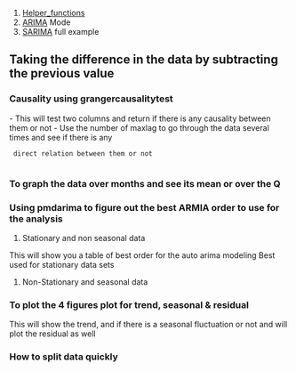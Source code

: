 # [[Helper_functions]]
# [[ARIMA]] Mode
# [[SARIMA]] full example

==Taking the difference in the data by subtracting the previous value==

{{{ python
from statsmodels.tsa.statespace.tools import diff
df2 = pd.read_csv('../Data/samples.csv', index_col=0, parse_dates=True)
df.index.freq= 'MS'

# the hard way
# df2['b'] - df2['b'].shift(1)

# the model way
diff(df2['b'], k_diff=1).plot()
}}}



===Causality using grangercausalitytest===
- This will test two columns and return if there is any causality between them or not
- Use the number of maxlag to go through the data several times and see if there is any 
  direct relation between them or not
  
{{{python
from statsmodels.tsa.stattools import  grangercausalitytests
print(grangercausalitytests(df3[['b','d']], maxlag=9 ))

}}}




=== To graph the data over months and see its mean or over the Q  ===


{{{python
from statsmodels.graphics.tsaplots import  month_plot, quarter_plot

# here will reample the DF to be in quarter instead of months
dfq = df1['Thousands of Passengers'].resample('Q').mean()

month_plot(df1['Thousands of Passengers'])
quarter_plot(dfq)
plt.show()
}}}


=== Using pmdarima to figure out the best ARMIA order to use for the analysis ===
# Stationary and non seasonal data
This will show you a table of best order for the auto arima modeling
Best used for stationary data sets
{{{python
# pip install pmdarima

from pmdarima import auto_arima
stepwise_fit = auto_arima(df2['Births'], start_p=0, start_q=0, max_p=6,
max_q=3, seasonal=False, trace=True)

print(stepwise_fit.summary())
}}}


# Non-Stationary and seasonal data

{{{python
# add the m value to the number of seasons availble
# in this data the m was for 12 months as the data was on monthly period
# add the seasonal as true
stepwise_fit = auto_arima(df1['Thousands of Passengers'], start_p=0, start_q=0,
                          max_p=4, max_q=4, seasonal=True, trace=True, m=12)
print(stepwise_fit.summary())
}}}


===To plot the 4 figures plot for trend, seasonal & residual ===
This will show the trend, and if there is a seasonal fluctuation or not and will 
plot the residual as well

{{{python
from statsmodels.tsa.seasonal import seasonal_decompose
result = seasonal_decompose(df3['Inventories'], model='add')
result.plot()
}}}


=== How to split data quickly===
{{{python
nobs = 12 # Number of observations
train = df_transformed[:-nobs]
test = df_transformed[-nobs:]
}}}


